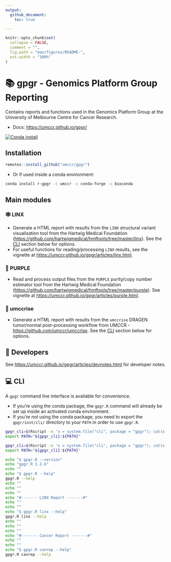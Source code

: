 ```yaml
---
output:
  github_document:
    toc: true

---
```


<!-- README.md is generated from README.Rmd. Please edit that file -->

```r
knitr::opts_chunk$set(
  collapse = FALSE,
  comment = "",
  fig.path = "man/figures/README-",
  out.width = "100%"
)
```

# 📚 gpgr - Genomics Platform Group Reporting

Contains reports and functions used in the Genomics Platform Group
at the University of Melbourne Centre for Cancer Research.

- Docs: <https://umccr.github.io/gpgr/>

[![Conda install](https://anaconda.org/umccr/r-gpgr/badges/installer/conda.svg)](https://anaconda.org/umccr/r-gpgr)

## Installation

```r
remotes::install_github("umccr/gpgr")
```

- Or if used inside a conda environment:

```bash
conda install r-gpgr -c umccr -c conda-forge -c bioconda
```

## Main modules

### 🕸 LINX {#id_-linx}

- Generate a HTML report with results from the `LINX` structural variant
  visualisation tool from the Hartwig Medical Foundation
  (<https://github.com/hartwigmedical/hmftools/tree/master/linx>).
  See the [CLI](#cli) section below for options.
- For useful functions for reading/processing `LINX` results, see the vignette at
  <https://umccr.github.io/gpgr/articles/linx.html>.

### 🔮 PURPLE {#id_-purple}

- Read and process output files from the `PURPLE` purity/copy number estimator
  tool from the Hartwig Medical Foundation
  (<https://github.com/hartwigmedical/hmftools/tree/master/purple>).
  See vignette at <https://umccr.github.io/gpgr/articles/purple.html>.

### 🐍 umccrise {#id_-umccrise}

- Generate a HTML report with results from the `umccrise` DRAGEN tumor/normal
  post-processing workflow from UMCCR - <https://github.com/umccr/umccrise>.
  See the [CLI](#cli) section below for options.

## 🥳 Developers {#id_-developers}

See <https://umccr.github.io/gpgr/articles/devnotes.html> for developer notes.

## 💻 CLI {#id_-cli}

A `gpgr` command line interface is available for convenience.

- If you're using the conda package, the `gpgr.R` command will already be set up
  inside an activated conda environment.
- If you're _not_ using the conda package, you need to export the
  `gpgr/inst/cli/` directory to your `PATH` in order to use `gpgr.R`.

```bash
gpgr_cli=$(Rscript -e 'x = system.file("cli", package = "gpgr"); cat(x, "\n")' | xargs)
export PATH="${gpgr_cli}:${PATH}"
```

```bash
gpgr_cli=$(Rscript -e 'x = system.file("cli", package = "gpgr"); cat(x, "\n")' | xargs)
export PATH="${gpgr_cli}:${PATH}"

echo "$ gpgr.R --version"
echo "gpgr.R 1.2.6"
echo ""
echo "$ gpgr.R --help"
gpgr.R --help
echo ""
echo ""
echo ""
echo "#------- LINX Report -------#"
echo ""
echo ""
echo "$ gpgr.R linx --help"
gpgr.R linx --help
echo ""
echo ""
echo ""
echo "#------- Cancer Report -------#"
echo ""
echo ""
echo "$ gpgr.R canrep --help"
gpgr.R canrep --help
```
